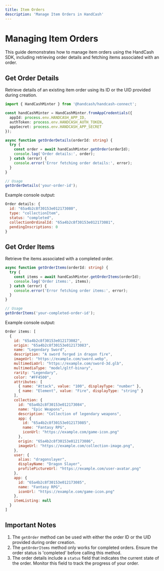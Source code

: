 ```yaml
---
title: Item Orders
description: 'Manage Item Orders in HandCash'
---
```


# Managing Item Orders

This guide demonstrates how to manage item orders using the HandCash SDK, including retrieving order details and fetching items associated with an order.

## Get Order Details

Retrieve details of an existing item order using its ID or the UID provided during creation.

```typescript
import { HandCashMinter } from '@handcash/handcash-connect';

const handCashMinter = HandCashMinter.fromAppCredentials({
  appId: process.env.HANDCASH_APP_ID,
  authToken: process.env.HANDCASH_AUTH_TOKEN,
  appSecret: process.env.HANDCASH_APP_SECRET
});

async function getOrderDetails(orderId: string) {
  try {
    const order = await handCashMinter.getOrder(orderId);
    console.log('Order details:', order);
  } catch (error) {
    console.error('Error fetching order details:', error);
  }
}

// Usage
getOrderDetails('your-order-id');
```

Example console output:

```javascript
Order details: {
  id: "65a4b2c8f30153e012173080",
  type: "collectionItem",
  status: "completed",
  collectionOrdinalId: "65a4b2c8f30153e012173081",
  pendingInscriptions: 0
}
```

## Get Order Items

Retrieve the items associated with a completed order.

```typescript
async function getOrderItems(orderId: string) {
  try {
    const items = await handCashMinter.getOrderItems(orderId);
    console.log('Order items:', items);
  } catch (error) {
    console.error('Error fetching order items:', error);
  }
}

// Usage
getOrderItems('your-completed-order-id');
```

Example console output:

```javascript
Order items: [
  {
    id: "65a4b2c8f30153e012173082",
    origin: "65a4b2c8f30153e012173083",
    name: "Legendary Sword",
    description: "A sword forged in dragon fire",
    imageUrl: "https://example.com/sword.webp",
    multimediaUrl: "https://example.com/sword-3d.glb",
    multimediaType: "model/gltf-binary",
    rarity: "Legendary",
    color: "#FF4500",
    attributes: [
      { name: "Attack", value: "100", displayType: "number" },
      { name: "Element", value: "Fire", displayType: "string" }
    ],
    collection: {
      id: "65a4b2c8f30153e012173084",
      name: "Epic Weapons",
      description: "Collection of legendary weapons",
      app: {
        id: "65a4b2c8f30153e012173085",
        name: "Fantasy RPG",
        iconUrl: "https://example.com/game-icon.png"
      },
      origin: "65a4b2c8f30153e012173086",
      imageUrl: "https://example.com/collection-image.png",
    },
    user: {
      alias: "dragonslayer",
      displayName: "Dragon Slayer",
      profilePictureUrl: "https://example.com/user-avatar.png"
    },
    app: {
      id: "65a4b2c8f30153e012173085",
      name: "Fantasy RPG",
      iconUrl: "https://example.com/game-icon.png"
    },
    itemListing: null
  }
]
```

## Important Notes

1. The `getOrder` method can be used with either the order ID or the UID provided during order creation.
2. The `getOrderItems` method only works for completed orders. Ensure the order status is 'completed' before calling this method.
3. The order details include a `status` field that indicates the current state of the order. Monitor this field to track the progress of your order.